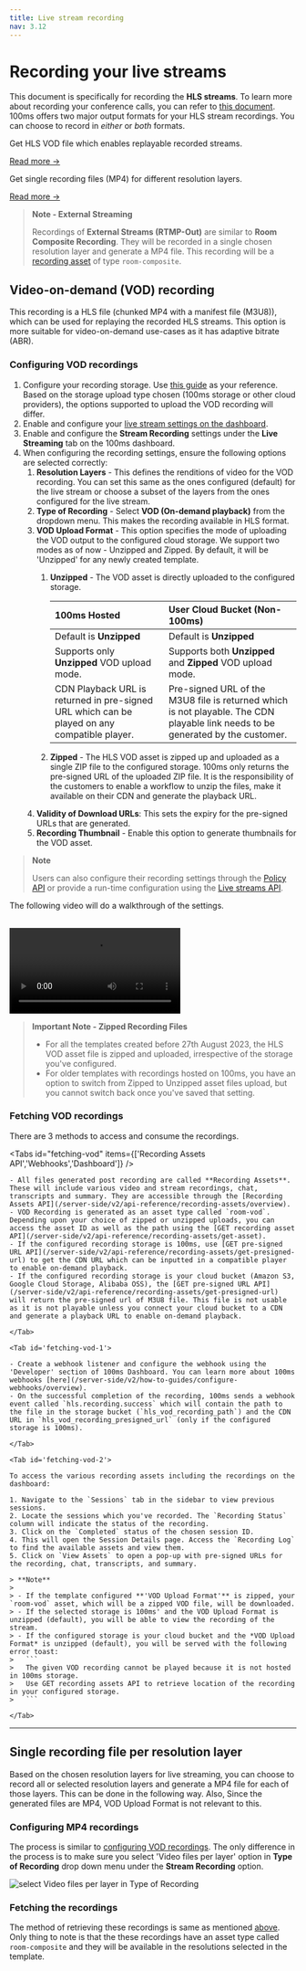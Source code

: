 ```yaml
---
title: Live stream recording
nav: 3.12
---
```


# Recording your live streams
This document is specifically for recording the **HLS streams**. To learn more about recording your conference calls, you can refer to [this document](/get-started/v2/get-started/features/recordings/overview).
100ms offers two major output formats for your HLS stream recordings. You can choose to record in *either* or *both* formats.

<FlexContainer>
<Callout icon="link" title="Video-on-demand (VOD) recording">

Get HLS VOD file which enables replayable recorded streams.

[Read more →](#video-on-demand-vod-recording)

</Callout>

<Callout icon="link" title="Single file per layer">

Get single recording files (MP4) for different resolution layers.

[Read more →](#single-recording-file-per-resolution-layer-mp4)

</Callout>
</FlexContainer>


> **Note - External Streaming**
> 
> Recordings of **External Streams (RTMP-Out)** are similar to **Room Composite Recording**. They will be recorded in a single chosen resolution layer and generate a MP4 file. This recording will be a [recording asset](/server-side/v2/api-reference/recording-assets/overview#asset-types) of type `room-composite`. 


## Video-on-demand (VOD) recording
This recording is a HLS file (chunked MP4 with a manifest file (M3U8)), which can be used for replaying the recorded HLS streams. This option is more suitable for video-on-demand use-cases as it has adaptive bitrate (ABR).

### Configuring VOD recordings

1. Configure your recording storage. Use [this guide](/get-started/v2/get-started/features/recordings/storage) as your reference. Based on the storage upload type chosen (100ms storage or other cloud providers), the options supported to upload the VOD recording will differ.
2. Enable and configure your [live stream settings on the dashboard](/get-started/v2/get-started/features/live-streaming#customize-the-stream). 
3. Enable and configure the **Stream Recording** settings under the **Live Streaming** tab on the 100ms dashboard.
4. When configuring the recording settings, ensure the following options are selected correctly:
    1. **Resolution Layers** - This defines the renditions of video for the VOD recording. You can set this same as the ones configured (default) for the live stream or choose a subset of the layers from the ones configured for the live stream. 
    2. **Type of Recording** - Select **VOD (On-demand playback)** from the dropdown menu. This makes the recording available in HLS format. 
    3. **VOD Upload Format** - This option specifies the mode of uploading the VOD output to the configured cloud storage. We support two modes as of now - Unzipped and Zipped. By default, it will be 'Unzipped' for any newly created template.
        1. **Unzipped** - The VOD asset is directly uploaded to the configured storage. 

            | 100ms Hosted                                                                                 | User Cloud Bucket (Non-100ms)                                      |
            |:---------------------------------------------------------------------------------------------|:-------------------------------------------------------------------|
            | Default is **Unzipped**                                                                      | Default is **Unzipped**                                            |
            | Supports only **Unzipped** VOD upload mode.                                                  | Supports both **Unzipped** and **Zipped** VOD upload mode.         |
            | CDN Playback URL is returned in pre-signed URL which can be played on any compatible player. | Pre-signed URL of the M3U8 file is returned which is not playable. The CDN playable link needs to be generated by the customer. |

        2. **Zipped** - The HLS VOD asset is zipped up and uploaded as a single ZIP file to the configured storage. 100ms only returns the pre-signed URL of the uploaded ZIP file. It is the responsibility of the customers to enable a workflow to unzip the files, make it available on their CDN and generate the playback URL.
    4. **Validity of Download URLs**: This sets the expiry for the pre-signed URLs that are generated.
    5. **Recording Thumbnail** - Enable this option to generate thumbnails for the VOD asset.

> **Note** 
>
> Users can also configure their recording settings through the [Policy API](/server-side/v2/api-reference/policy/create-template-via-api) or provide a run-time configuration using the [Live streams API](/server-side/v2/api-reference/live-streams/start-live-stream-for-room).


The following video will do a walkthrough of the settings.

<br/>
<video loop="true" controls="controls" id="vid">
    <source src="https://storage.googleapis.com/100ms-cms-prod/cms/enable_vod_recording_l_aa16608ff0/enable_vod_recording_l_aa16608ff0.mp4?updated_at=2023-08-24T07:09:42.167Z" type="video/mp4" />
</video>
<br/>


> **Important Note - Zipped Recording Files**
>
> - For all the templates created before 27th August 2023, the HLS VOD asset file is zipped and uploaded, irrespective of the storage you've configured. 
> - For older templates with recordings hosted on 100ms, you have an option to switch from Zipped to Unzipped asset files upload, but you cannot switch back once you've saved that setting.


### Fetching VOD recordings
There are 3 methods to access and consume the recordings.

<Tabs id="fetching-vod" items={['Recording Assets API','Webhooks','Dashboard']} />
    <Tab id='fetching-vod-0'>
    
    - All files generated post recording are called **Recording Assets**. These will include various video and stream recordings, chat, transcripts and summary. They are accessible through the [Recording Assets API](/server-side/v2/api-reference/recording-assets/overview).
    - VOD Recording is generated as an asset type called `room-vod`. Depending upon your choice of zipped or unzipped uploads, you can access the asset ID as well as the path using the [GET recording asset API](/server-side/v2/api-reference/recording-assets/get-asset).
    - If the configured recording storage is 100ms, use [GET pre-signed URL API](/server-side/v2/api-reference/recording-assets/get-presigned-url) to get the CDN URL which can be inputted in a compatible player to enable on-demand playback.
    - If the configured recording storage is your cloud bucket (Amazon S3, Google Cloud Storage, Alibaba OSS), the [GET pre-signed URL API](/server-side/v2/api-reference/recording-assets/get-presigned-url) will return the pre-signed url of M3U8 file. This file is not usable as it is not playable unless you connect your cloud bucket to a CDN and generate a playback URL to enable on-demand playback.
    
    </Tab>
    
    <Tab id='fetching-vod-1'>
    
    - Create a webhook listener and configure the webhook using the 'Developer' section of 100ms Dashboard. You can learn more about 100ms webhooks [here](/server-side/v2/how-to-guides/configure-webhooks/overview).
    - On the successful completion of the recording, 100ms sends a webhook event called `hls.recording.success` which will contain the path to the file in the storage bucket (`hls_vod_recording_path`) and the CDN URL in `hls_vod_recording_presigned_url` (only if the configured storage is 100ms).
    
    </Tab>

    <Tab id='fetching-vod-2'>

    To access the various recording assets including the recordings on the dashboard:

    1. Navigate to the `Sessions` tab in the sidebar to view previous sessions.
    2. Locate the sessions which you've recorded. The `Recording Status` column will indicate the status of the recording.
    3. Click on the `Completed` status of the chosen session ID.
    4. This will open the Session Details page. Access the `Recording Log` to find the available assets and view them.
    5. Click on `View Assets` to open a pop-up with pre-signed URLs for the recording, chat, transcripts, and summary.
    
    > **Note**
    >
    > - If the template configured **'VOD Upload Format'** is zipped, your `room-vod` asset, which will be a zipped VOD file, will be downloaded. 
    > - If the selected storage is 100ms' and the VOD Upload Format is unzipped (default), you will be able to view the recording of the stream.
    > - If the configured storage is your cloud bucket and the *VOD Upload Format* is unzipped (default), you will be served with the following error toast:
    >   ```
    >   The given VOD recording cannot be played because it is not hosted in 100ms storage. 
    >   Use GET recording assets API to retrieve location of the recording in your configured storage.
    >   ```

    </Tab>

------------------------------------------------------------------------------------------------------------------------------------------------

## Single recording file per resolution layer
Based on the chosen resolution layers for live streaming, you can choose to record all or selected resolution layers and generate a MP4 file for each of those layers. This can be done in the following way. Also, Since the generated files are MP4, VOD Upload Format is not relevant to this.


### Configuring MP4 recordings
The process is similar to [configuring VOD recordings](/get-started/v2/get-started/features/recordings/live-stream-recording#configuring-vod-recordings). The only difference in the process is to make sure you select 'Video files per layer' option in **Type of Recording** drop down menu under the **Stream Recording** option.

![select Video files per layer in Type of Recording](/docs/v2/type-of-recording-dashboard.png)

### Fetching the recordings
The method of retrieving these recordings is same as mentioned [above](#fetching-vod-recordings). Only thing to note is that the these recordings have an asset type called `room-composite` and they will be available in the resolutions selected in the template.










